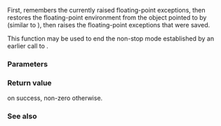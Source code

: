 {{cpp/title|feupdateenv}}
{{cpp/numeric/fenv/navbar}}
{{dcl begin}}
{{dcl header | cfenv}}
{{dcl | since=c++11 |
int feupdateenv( const std::fenv_t* envp )
}}
{{dcl end}}

First, remembers the currently raised floating-point exceptions, then restores the floating-point environment from the object pointed to by {{tt|envp}} (similar to {{lc|std::fesetenv}}), then raises the floating-point exceptions that were saved.

This function may be used to end the non-stop mode established by an earlier call to {{lc|std::feholdexcept}}.

===Parameters===
{{par begin}}
{{par | envp | pointer to the object of type {{c|std::fenv_t}} set by an earlier call to {{lc|std::feholdexcept}} or {{tt|std::fegetenv}} or equal to {{lc|FE_DFL_ENV}}}}
{{par end}}

===Return value===
{{c|0}} on success, non-zero otherwise.

===See also===
{{dsc begin}}
{{dsc inc | cpp/numeric/fenv/dsc feholdexcept}}
{{dsc inc | cpp/numeric/fenv/dsc feenv}}
{{dsc inc | cpp/numeric/fenv/dsc FE_DFL_ENV}}
{{dsc see c | c/numeric/fenv/feupdateenv}}
{{dsc end}}

{{langlinks|de|es|fr|it|ja|pt|ru|zh}}